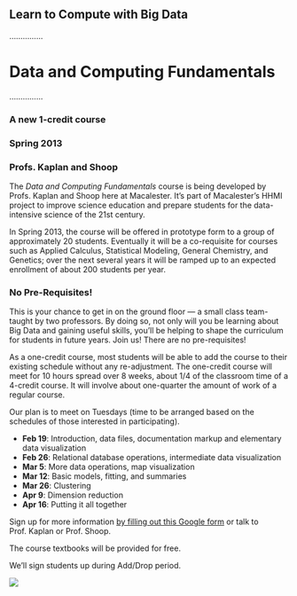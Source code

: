 <h2>Learn to Compute with Big Data</h2>

...............

<h1>Data and Computing Fundamentals</h1>

...............

### A new 1-credit course

### Spring 2013 

### Profs. Kaplan and Shoop



The *Data and Computing Fundamentals* course is being developed by Profs. Kaplan and Shoop here at Macalester.  It's part of Macalester's HHMI project to improve science education and prepare students for the data-intensive science of the 21st century.  

In Spring 2013, the course will be offered in prototype form to a group of approximately 20 students.  Eventually it will be a co-requisite for courses such as Applied Calculus, Statistical Modeling, General Chemistry, and Genetics; over the next several years it will be ramped up to an expected enrollment of about 200 students per year. 

### No Pre-Requisites!

This is your chance to get in on the ground floor --- a small class team-taught by two professors.  By doing so, not only will you be learning about Big Data and gaining useful skills, you'll be helping to shape the curriculum for students in future years.  Join us!  There are no pre-requisites!

As a one-credit course, most students will be able to add the course to their existing schedule without any re-adjustment.  The one-credit course will meet for 10 hours spread over 8 weeks, about 1/4 of the classroom time of a 4-credit course. It will involve about one-quarter the amount of work of a regular course.

Our plan is to meet on Tuesdays (time to be arranged based on the schedules of those interested in participating).  

* **Feb 19**: Introduction, data files, documentation markup and elementary data visualization
* **Feb 26**: Relational database operations, intermediate data visualization
* **Mar 5**: More data operations, map visualization
* **Mar 12**:  Basic models, fitting, and summaries
* **Mar 26**: Clustering
* **Apr 9**: Dimension reduction
* **Apr 16**: Putting it all together

Sign up for more information [by filling out this Google form](https://docs.google.com/a/macalester.edu/spreadsheet/viewform?formkey=dE1SUElWaVRaNVJkeW4waWQ0QzBoWkE6MQ#gid=0) or talk to Prof. Kaplan or Prof. Shoop.

The course textbooks will be provided for free.

We'll sign students up during Add/Drop period.  

<img src="http://www.gapminder.org/GapminderMedia/wp-uploads/images_front/gapminder_home_bg_3.jpg" align="center">



